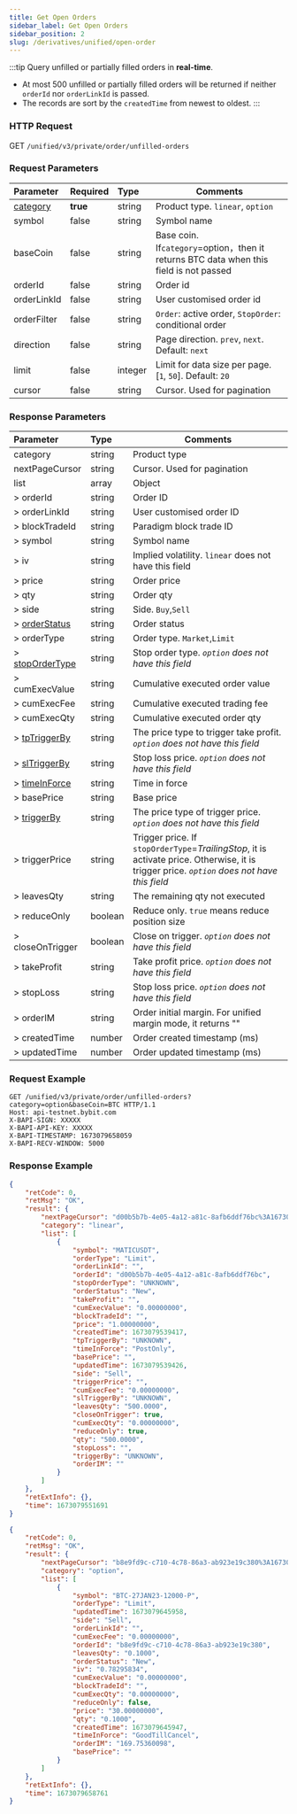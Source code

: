 ```yaml
---
title: Get Open Orders
sidebar_label: Get Open Orders
sidebar_position: 2
slug: /derivatives/unified/open-order
---
```

:::tip
Query unfilled or partially filled orders in **real-time**.
- At most 500 unfilled or partially filled orders will be returned if neither `orderId` nor `orderLinkId` is passed.
- The records are sort by the `createdTime` from newest to oldest.
:::

### HTTP Request
GET `/unified/v3/private/order/unfilled-orders`

### Request Parameters
| Parameter | Required | Type | Comments|
|:----- |:-------|:-----|------ |
|[category](../enum#category)|**true** |string |Product type. `linear`, `option` |
|symbol |false |string |Symbol name |
|baseCoin |false |string |Base coin. If`category`=option，then it returns BTC data when this field is not passed |
|orderId |false |string |Order id |
|orderLinkId |false |string |User customised order id |
|orderFilter |false |string |`Order`: active order, `StopOrder`: conditional order|
|direction |false |string |Page direction. `prev`, `next`. Default: `next`|
|limit |false |integer |Limit for data size per page. [`1`, `50`]. Default: `20`|
|cursor |false |string |Cursor. Used for pagination|

### Response Parameters
| Parameter | Type | Comments|
|:-----|:-----|------ |
|category |string |Product type |
|nextPageCursor |string |Cursor. Used for pagination |
|list |array |Object |
|> orderId |string |Order ID |
|> orderLinkId |string |User customised order ID |
|> blockTradeId |string |Paradigm block trade ID |
|> symbol |string |Symbol name |
|> iv |string |Implied volatility. `linear` does not have this field|
|> price |string |Order price |
|> qty |string |Order qty |
|> side |string |Side. `Buy`,`Sell` |
|> [orderStatus](../enum#orderstatus) |string |Order status |
|> orderType |string |Order type. `Market`,`Limit` |
|> [stopOrderType](../enum#stopordertype) |string |Stop order type. _`option` does not have this field_|
|> cumExecValue |string |Cumulative executed order value |
|> cumExecFee |string |Cumulative executed trading fee |
|> cumExecQty |string |Cumulative executed order qty |
|> [tpTriggerBy](../enum#triggerby) |string |The price type to trigger take profit. _`option` does not have this field_|
|> [slTriggerBy](../enum#triggerby) |string |Stop loss price. _`option` does not have this field_|
|> [timeInForce](../enum#timeinforce) |string |Time in force |
|> basePrice |string |Base price |
|> [triggerBy](../enum#triggerby) |string |The price type of trigger price. _`option` does not have this field_|
|> triggerPrice |string |Trigger price. If `stopOrderType`=_TrailingStop_, it is activate price. Otherwise, it is trigger price. _`option` does not have this field_|
|> leavesQty |string |The remaining qty not executed |
|> reduceOnly |boolean |Reduce only. `true` means reduce position size |
|> closeOnTrigger |boolean |Close on trigger. _`option` does not have this field_|
|> takeProfit |string |Take profit price. _`option` does not have this field_|
|> stopLoss |string |Stop loss price. _`option` does not have this field_|
|> orderIM |string |Order initial margin. For unified margin mode, it returns ""|
|> createdTime |number |Order created timestamp (ms) |
|> updatedTime |number |Order updated timestamp (ms) |

### Request Example

```http
GET /unified/v3/private/order/unfilled-orders?category=option&baseCoin=BTC HTTP/1.1
Host: api-testnet.bybit.com
X-BAPI-SIGN: XXXXX
X-BAPI-API-KEY: XXXXX
X-BAPI-TIMESTAMP: 1673079658059
X-BAPI-RECV-WINDOW: 5000
```

### Response Example

<Tabs>
<TabItem value="js linear" label="linear">

```json
{
    "retCode": 0,
    "retMsg": "OK",
    "result": {
        "nextPageCursor": "d00b5b7b-4e05-4a12-a81c-8afb6ddf76bc%3A1673079539417%2Cd00b5b7b-4e05-4a12-a81c-8afb6ddf76bc%3A1673079539417",
        "category": "linear",
        "list": [
            {
                "symbol": "MATICUSDT",
                "orderType": "Limit",
                "orderLinkId": "",
                "orderId": "d00b5b7b-4e05-4a12-a81c-8afb6ddf76bc",
                "stopOrderType": "UNKNOWN",
                "orderStatus": "New",
                "takeProfit": "",
                "cumExecValue": "0.00000000",
                "blockTradeId": "",
                "price": "1.00000000",
                "createdTime": 1673079539417,
                "tpTriggerBy": "UNKNOWN",
                "timeInForce": "PostOnly",
                "basePrice": "",
                "updatedTime": 1673079539426,
                "side": "Sell",
                "triggerPrice": "",
                "cumExecFee": "0.00000000",
                "slTriggerBy": "UNKNOWN",
                "leavesQty": "500.0000",
                "closeOnTrigger": true,
                "cumExecQty": "0.00000000",
                "reduceOnly": true,
                "qty": "500.0000",
                "stopLoss": "",
                "triggerBy": "UNKNOWN",
                "orderIM": ""
            }
        ]
    },
    "retExtInfo": {},
    "time": 1673079551691
}
```

</TabItem>

<TabItem value="js option" label="option">

```json
{
    "retCode": 0,
    "retMsg": "OK",
    "result": {
        "nextPageCursor": "b8e9fd9c-c710-4c78-86a3-ab923e19c380%3A1673079645947%2Cb8e9fd9c-c710-4c78-86a3-ab923e19c380%3A1673079645947",
        "category": "option",
        "list": [
            {
                "symbol": "BTC-27JAN23-12000-P",
                "orderType": "Limit",
                "updatedTime": 1673079645958,
                "side": "Sell",
                "orderLinkId": "",
                "cumExecFee": "0.00000000",
                "orderId": "b8e9fd9c-c710-4c78-86a3-ab923e19c380",
                "leavesQty": "0.1000",
                "orderStatus": "New",
                "iv": "0.78295834",
                "cumExecValue": "0.00000000",
                "blockTradeId": "",
                "cumExecQty": "0.00000000",
                "reduceOnly": false,
                "price": "30.00000000",
                "qty": "0.1000",
                "createdTime": 1673079645947,
                "timeInForce": "GoodTillCancel",
                "orderIM": "169.75360098",
                "basePrice": ""
            }
        ]
    },
    "retExtInfo": {},
    "time": 1673079658761
}
```

</TabItem>
</Tabs>


